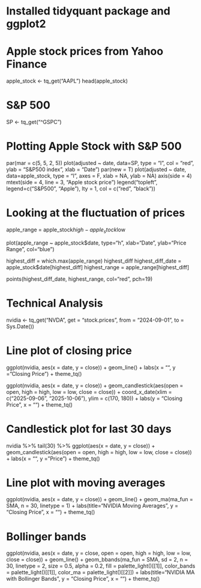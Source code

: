 # Installed tidyquant package and ggplot2

# Apple stock prices from Yahoo Finance
apple_stock <- tq_get("AAPL")
head(apple_stock)

# S&P 500
SP <- tq_get("^GSPC")

# Plotting Apple Stock with S&P 500
par(mar = c(5, 5, 2, 5))
plot(adjusted ~ date, data=SP, type = "l", col = "red",
     ylab = "S&P500 index",
     xlab = "Date")
par(new = T)
plot(adjusted ~ date, data=apple_stock, 
     type = "l", axes = F, xlab = NA, ylab = NA)
axis(side = 4)
mtext(side = 4, line = 3, "Apple stock price")
legend("topleft",
       legend=c("S&P500", "Apple"),
       lty = 1, col = c("red", "black"))


# Looking at the fluctuation of prices
apple_range = apple_stock$high - apple_stock$low

plot(apple_range ~ apple_stock$date, type="h", xlab="Date", ylab="Price Range", col="blue")

highest_diff = which.max(apple_range)
highest_diff
highest_diff_date = apple_stock$date[highest_diff]
highest_range = apple_range[highest_diff]

points(highest_diff_date, highest_range, col="red", pch=19)


# Technical Analysis

nvidia <- tq_get("NVDA", get = "stock.prices", from = "2024-09-01", to = Sys.Date())

# Line plot of closing price
ggplot(nvidia, aes(x = date, y = close)) +
  geom_line() +
  labs(x = "",
       y = "Closing Price") +
  theme_tq()

ggplot(nvidia, aes(x = date, y = close)) +
  geom_candlestick(aes(open = open, high = high, low = low, 
                       close = close)) +
  coord_x_date(xlim = c("2025-09-06", "2025-10-06"),
              ylim = c(170, 180)) +
  labs(y = "Closing Price", x = "") + 
  theme_tq()


# Candlestick plot for last 30 days
nvidia %>%
  tail(30) %>%
  ggplot(aes(x = date, y = close)) +
  geom_candlestick(aes(open = open, high = high, low = low, close = close)) +
  labs(x = "",
       y = "Price") +
  theme_tq()

# Line plot with moving averages
ggplot(nvidia, aes(x = date, y = close)) +
  geom_line() +
  geom_ma(ma_fun = SMA, n = 30, linetype = 1) +
  labs(title="NVIDIA Moving Averages", y = "Closing Price", x = "") + 
  theme_tq()

# Bollinger bands
ggplot(nvidia, aes(x = date, y = close, open = open,
             high = high, low = low, close = close)) +
  geom_line() +
  geom_bbands(ma_fun = SMA, sd = 2, n = 30,
              linetype = 2, size = 0.5, alpha = 0.2,
              fill = palette_light()[[1]],
              color_bands = palette_light()[[1]],
              color_ma = palette_light()[[2]]) +
  labs(title="NVIDIA MA with Bollinger Bands", y = "Closing Price", x = "") +
  theme_tq()


